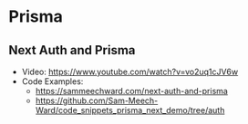 # Prisma

## Next Auth and Prisma

- Video: https://www.youtube.com/watch?v=vo2uq1cJV6w
- Code Examples:
  - https://sammeechward.com/next-auth-and-prisma
  - https://github.com/Sam-Meech-Ward/code_snippets_prisma_next_demo/tree/auth
